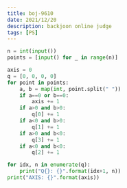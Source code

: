 ```yaml
---
title: boj-9610
date: 2021/12/20
description: backjoon online judge
tags: [PS]
---
```


```python
n = int(input())
points = [input() for _ in range(n)]

axis = 0
q = [0, 0, 0, 0]
for point in points:
    a, b = map(int, point.split(" "))
    if a==0 or b==0:
        axis += 1
    if a>0 and b>0:
        q[0] += 1
    if a<0 and b>0:
        q[1] += 1
    if a>0 and b<0:
        q[3] += 1
    if a<0 and b<0:
        q[2] += 1

for idx, n in enumerate(q):
    print("Q{}: {}".format(idx+1, n))
print("AXIS: {}".format(axis))

```
